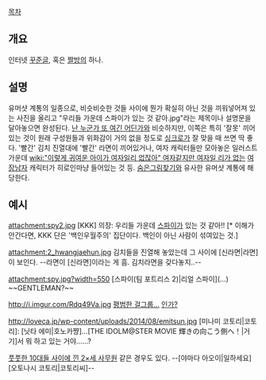 [[목차]]

== 개요 ==
인터넷 [[꾸준글]], 혹은 [[짤방]]의 하나.

== 설명 ==
유머샷 계통의 일종으로, 비슷비슷한 것들 사이에 뭔가 확실히 아닌 것을 끼워넣어져 있는 사진을 올리고 "우리들 가운데 스파이가 있는 것 같아.jpg"라는 제목이나 설명문을 달아놓으면 완성된다. [[난 누군가 또 여긴 어딘가]]와 비슷하지만, 이쪽은 특히 '잘못' 끼어있는 것이 원래 구성원들과 위화감이 거의 없을 정도로 [[싱크로율#s-3|싱크로]]가 잘 맞을 때 쓰면 딱 좋다. '빨간' 김치 진열대에 '빨간' 라면이 끼어있거나, 여자 캐릭터들만 모아놓은 일러스트 가운데 [[wiki:"이렇게 귀여운 아이가 여자일리 없잖아" 여자같지만 여자일 리가 없는]] [[여장남자]] 캐릭터가 히로인마냥 들어있는 것 등. [[숨은그림찾기]]와 유사한 유머샷 계통에 해당한다.

== 예시 ==
attachment:spy2.jpg
[KKK] 의장: 우리들 가운데 [[흑인|스파이]]가 있는 것 같아!!
[* 이해가 안간다면, KKK 단은 '백인우월주의' 집단이다. 백인이 아닌 사람이 섞여있는 것.]

attachment:2_hwangjaehun.jpg
김치들을 진열해 놓았는데 그 사이에 [신라면|라면]이 보인다. --라면이 [신라면]이라는 게 흠. 김치라면을 갖다놓지..--

attachment:spy.jpg?width=550
[스파이(팀 포트리스 2)|리얼 스파이](…) ~~GENTLEMAN?~~ 

http://i.imgur.com/Rdq49Va.jpg
[[EXID|평범한 걸그룹…]] [[김경호|인가?]]

http://loveca.jp/wp-content/uploads/2014/08/emitsun.jpg
[미나미 코토리|코토리]: [닛타 에미|호노카쨩]…[THE IDOLM@STER MOVIE 輝きの向こう側へ！|거기]서 뭐 하고 있는 거야……?

[http://ecx.images-amazon.com/images/I/516PaVK3hrL._SL460_.jpg 풋풋한 10대들 사이에 낀 2×세 사무원] 같은 경우도 있다. --[야마다 아오이|일하세요] [오토나시 코토리|코토리씨]--
